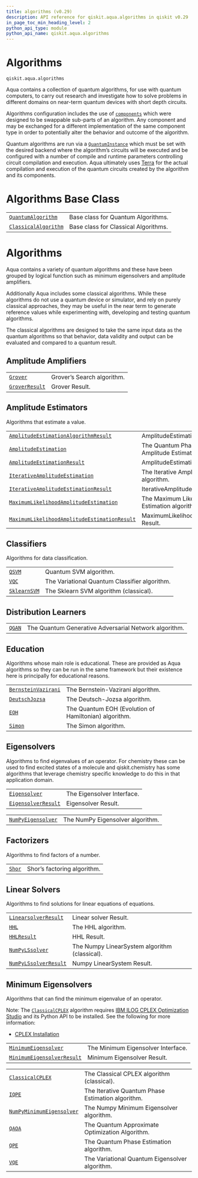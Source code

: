 ```yaml
---
title: algorithms (v0.29)
description: API reference for qiskit.aqua.algorithms in qiskit v0.29
in_page_toc_min_heading_level: 2
python_api_type: module
python_api_name: qiskit.aqua.algorithms
---
```


<span id="module-qiskit.aqua.algorithms" />

<span id="qiskit-aqua-algorithms" />

<span id="algorithms-qiskit-aqua-algorithms" />

# Algorithms

`qiskit.aqua.algorithms`

Aqua contains a collection of quantum algorithms, for use with quantum computers, to carry out research and investigate how to solve problems in different domains on near-term quantum devices with short depth circuits.

Algorithms configuration includes the use of [`components`](qiskit.aqua.components#module-qiskit.aqua.components "qiskit.aqua.components") which were designed to be swappable sub-parts of an algorithm. Any component and may be exchanged for a different implementation of the same component type in order to potentially alter the behavior and outcome of the algorithm.

Quantum algorithms are run via a [`QuantumInstance`](qiskit.aqua.QuantumInstance "qiskit.aqua.QuantumInstance") which must be set with the desired backend where the algorithm’s circuits will be executed and be configured with a number of compile and runtime parameters controlling circuit compilation and execution. Aqua ultimately uses [Terra](https://www.qiskit.org/terra) for the actual compilation and execution of the quantum circuits created by the algorithm and its components.

# Algorithms Base Class

|                                                                                                               |                                      |
| ------------------------------------------------------------------------------------------------------------- | ------------------------------------ |
| [`QuantumAlgorithm`](qiskit.aqua.algorithms.QuantumAlgorithm "qiskit.aqua.algorithms.QuantumAlgorithm")       | Base class for Quantum Algorithms.   |
| [`ClassicalAlgorithm`](qiskit.aqua.algorithms.ClassicalAlgorithm "qiskit.aqua.algorithms.ClassicalAlgorithm") | Base class for Classical Algorithms. |

# Algorithms

Aqua contains a variety of quantum algorithms and these have been grouped by logical function such as minimum eigensolvers and amplitude amplifiers.

Additionally Aqua includes some classical algorithms. While these algorithms do not use a quantum device or simulator, and rely on purely classical approaches, they may be useful in the near term to generate reference values while experimenting with, developing and testing quantum algorithms.

The classical algorithms are designed to take the same input data as the quantum algorithms so that behavior, data validity and output can be evaluated and compared to a quantum result.

## Amplitude Amplifiers

|                                                                                             |                            |
| ------------------------------------------------------------------------------------------- | -------------------------- |
| [`Grover`](qiskit.aqua.algorithms.Grover "qiskit.aqua.algorithms.Grover")                   | Grover’s Search algorithm. |
| [`GroverResult`](qiskit.aqua.algorithms.GroverResult "qiskit.aqua.algorithms.GroverResult") | Grover Result.             |

## Amplitude Estimators

Algorithms that estimate a value.

|                                                                                                                                                                                       |                                                                    |
| ------------------------------------------------------------------------------------------------------------------------------------------------------------------------------------- | ------------------------------------------------------------------ |
| [`AmplitudeEstimationAlgorithmResult`](qiskit.aqua.algorithms.AmplitudeEstimationAlgorithmResult "qiskit.aqua.algorithms.AmplitudeEstimationAlgorithmResult")                         | AmplitudeEstimationAlgorithm Result.                               |
| [`AmplitudeEstimation`](qiskit.aqua.algorithms.AmplitudeEstimation "qiskit.aqua.algorithms.AmplitudeEstimation")                                                                      | The Quantum Phase Estimation-based Amplitude Estimation algorithm. |
| [`AmplitudeEstimationResult`](qiskit.aqua.algorithms.AmplitudeEstimationResult "qiskit.aqua.algorithms.AmplitudeEstimationResult")                                                    | AmplitudeEstimation Result.                                        |
| [`IterativeAmplitudeEstimation`](qiskit.aqua.algorithms.IterativeAmplitudeEstimation "qiskit.aqua.algorithms.IterativeAmplitudeEstimation")                                           | The Iterative Amplitude Estimation algorithm.                      |
| [`IterativeAmplitudeEstimationResult`](qiskit.aqua.algorithms.IterativeAmplitudeEstimationResult "qiskit.aqua.algorithms.IterativeAmplitudeEstimationResult")                         | IterativeAmplitudeEstimation Result.                               |
| [`MaximumLikelihoodAmplitudeEstimation`](qiskit.aqua.algorithms.MaximumLikelihoodAmplitudeEstimation "qiskit.aqua.algorithms.MaximumLikelihoodAmplitudeEstimation")                   | The Maximum Likelihood Amplitude Estimation algorithm.             |
| [`MaximumLikelihoodAmplitudeEstimationResult`](qiskit.aqua.algorithms.MaximumLikelihoodAmplitudeEstimationResult "qiskit.aqua.algorithms.MaximumLikelihoodAmplitudeEstimationResult") | MaximumLikelihoodAmplitudeEstimation Result.                       |

## Classifiers

Algorithms for data classification.

|                                                                                       |                                               |
| ------------------------------------------------------------------------------------- | --------------------------------------------- |
| [`QSVM`](qiskit.aqua.algorithms.QSVM "qiskit.aqua.algorithms.QSVM")                   | Quantum SVM algorithm.                        |
| [`VQC`](qiskit.aqua.algorithms.VQC "qiskit.aqua.algorithms.VQC")                      | The Variational Quantum Classifier algorithm. |
| [`SklearnSVM`](qiskit.aqua.algorithms.SklearnSVM "qiskit.aqua.algorithms.SklearnSVM") | The Sklearn SVM algorithm (classical).        |

## Distribution Learners

|                                                                     |                                                       |
| ------------------------------------------------------------------- | ----------------------------------------------------- |
| [`QGAN`](qiskit.aqua.algorithms.QGAN "qiskit.aqua.algorithms.QGAN") | The Quantum Generative Adversarial Network algorithm. |

## Education

Algorithms whose main role is educational. These are provided as Aqua algorithms so they can be run in the same framework but their existence here is principally for educational reasons.

|                                                                                                            |                                                       |
| ---------------------------------------------------------------------------------------------------------- | ----------------------------------------------------- |
| [`BernsteinVazirani`](qiskit.aqua.algorithms.BernsteinVazirani "qiskit.aqua.algorithms.BernsteinVazirani") | The Bernstein-Vazirani algorithm.                     |
| [`DeutschJozsa`](qiskit.aqua.algorithms.DeutschJozsa "qiskit.aqua.algorithms.DeutschJozsa")                | The Deutsch-Jozsa algorithm.                          |
| [`EOH`](qiskit.aqua.algorithms.EOH "qiskit.aqua.algorithms.EOH")                                           | The Quantum EOH (Evolution of Hamiltonian) algorithm. |
| [`Simon`](qiskit.aqua.algorithms.Simon "qiskit.aqua.algorithms.Simon")                                     | The Simon algorithm.                                  |

## Eigensolvers

Algorithms to find eigenvalues of an operator. For chemistry these can be used to find excited states of a molecule and qiskit.chemistry has some algorithms that leverage chemistry specific knowledge to do this in that application domain.

|                                                                                                            |                            |
| ---------------------------------------------------------------------------------------------------------- | -------------------------- |
| [`Eigensolver`](qiskit.aqua.algorithms.Eigensolver "qiskit.aqua.algorithms.Eigensolver")                   | The Eigensolver Interface. |
| [`EigensolverResult`](qiskit.aqua.algorithms.EigensolverResult "qiskit.aqua.algorithms.EigensolverResult") | Eigensolver Result.        |

|                                                                                                         |                                  |
| ------------------------------------------------------------------------------------------------------- | -------------------------------- |
| [`NumPyEigensolver`](qiskit.aqua.algorithms.NumPyEigensolver "qiskit.aqua.algorithms.NumPyEigensolver") | The NumPy Eigensolver algorithm. |

## Factorizers

Algorithms to find factors of a number.

|                                                                     |                             |
| ------------------------------------------------------------------- | --------------------------- |
| [`Shor`](qiskit.aqua.algorithms.Shor "qiskit.aqua.algorithms.Shor") | Shor’s factoring algorithm. |

## Linear Solvers

Algorithms to find solutions for linear equations of equations.

|                                                                                                                  |                                               |
| ---------------------------------------------------------------------------------------------------------------- | --------------------------------------------- |
| [`LinearsolverResult`](qiskit.aqua.algorithms.LinearsolverResult "qiskit.aqua.algorithms.LinearsolverResult")    | Linear solver Result.                         |
| [`HHL`](qiskit.aqua.algorithms.HHL "qiskit.aqua.algorithms.HHL")                                                 | The HHL algorithm.                            |
| [`HHLResult`](qiskit.aqua.algorithms.HHLResult "qiskit.aqua.algorithms.HHLResult")                               | HHL Result.                                   |
| [`NumPyLSsolver`](qiskit.aqua.algorithms.NumPyLSsolver "qiskit.aqua.algorithms.NumPyLSsolver")                   | The Numpy LinearSystem algorithm (classical). |
| [`NumPyLSsolverResult`](qiskit.aqua.algorithms.NumPyLSsolverResult "qiskit.aqua.algorithms.NumPyLSsolverResult") | Numpy LinearSystem Result.                    |

## Minimum Eigensolvers

Algorithms that can find the minimum eigenvalue of an operator.

Note: The [`ClassicalCPLEX`](qiskit.aqua.algorithms.ClassicalCPLEX "qiskit.aqua.algorithms.ClassicalCPLEX") algorithm requires [IBM ILOG CPLEX Optimization Studio](https://www.ibm.com/support/knowledgecenter/SSSA5P_12.10.0/COS_KC_home.html) and its Python API to be installed. See the following for more information:

*   [CPLEX Installation](qiskit.aqua.algorithms.minimum_eigen_solvers.cplex)

|                                                                                                                                 |                                    |
| ------------------------------------------------------------------------------------------------------------------------------- | ---------------------------------- |
| [`MinimumEigensolver`](qiskit.aqua.algorithms.MinimumEigensolver "qiskit.aqua.algorithms.MinimumEigensolver")                   | The Minimum Eigensolver Interface. |
| [`MinimumEigensolverResult`](qiskit.aqua.algorithms.MinimumEigensolverResult "qiskit.aqua.algorithms.MinimumEigensolverResult") | Minimum Eigensolver Result.        |

|                                                                                                                              |                                                   |
| ---------------------------------------------------------------------------------------------------------------------------- | ------------------------------------------------- |
| [`ClassicalCPLEX`](qiskit.aqua.algorithms.ClassicalCPLEX "qiskit.aqua.algorithms.ClassicalCPLEX")                            | The Classical CPLEX algorithm (classical).        |
| [`IQPE`](qiskit.aqua.algorithms.IQPE "qiskit.aqua.algorithms.IQPE")                                                          | The Iterative Quantum Phase Estimation algorithm. |
| [`NumPyMinimumEigensolver`](qiskit.aqua.algorithms.NumPyMinimumEigensolver "qiskit.aqua.algorithms.NumPyMinimumEigensolver") | The Numpy Minimum Eigensolver algorithm.          |
| [`QAOA`](qiskit.aqua.algorithms.QAOA "qiskit.aqua.algorithms.QAOA")                                                          | The Quantum Approximate Optimization Algorithm.   |
| [`QPE`](qiskit.aqua.algorithms.QPE "qiskit.aqua.algorithms.QPE")                                                             | The Quantum Phase Estimation algorithm.           |
| [`VQE`](qiskit.aqua.algorithms.VQE "qiskit.aqua.algorithms.VQE")                                                             | The Variational Quantum Eigensolver algorithm.    |

